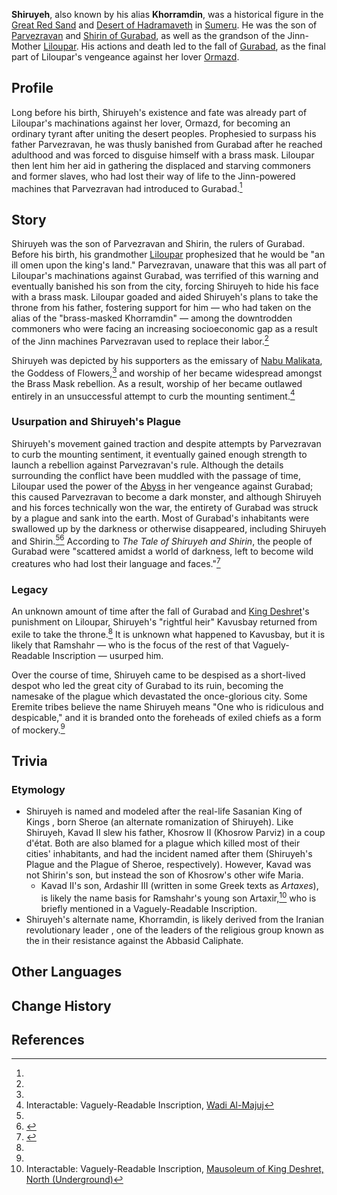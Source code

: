 {{Character Infobox
|type             = Mentioned
|image            = <!-- NPC Shiruyeh.png -->
|realname         = <!-- Optional, if different from in-game name -->
|deceased         = <!-- Past (for deceased prior to events of the game) or free response -->
|region           = Sumeru

|affiliation      = Gurabad
|title            = Lord of Pestilence
|title2           = The Emissary of the [[Nabu Malikata|Mistress]]
|titleRef2        = <ref name="MoG">{{Ref/Quest|Memories of Gurabad}}</ref>
|title3           = Savior of the Commoners and Slaves
|titleRef3        = <ref name="MoG"/>
|title4           = Masked Hermit-King
|titleRef4        = <ref name="VRI">Interactable: Vaguely-Readable Inscription, [[Primal Obelisk#Mausoleum of King Deshret, East (Underground)|Mausoleum of King Deshret, East (Underground)]]</ref>
|ancestry         = <!-- Clan/family -->
|father           = Parvezravan
|mother           = Shirin of Gurabad
|spouse           = 
|sibling          = 
|child            = 
|relative         = Ormazd
|relativeNote     = maternal grandfather
|relative2        = Liloupar
|relativeNote2    = maternal and paternal grandmother
}}
'''Shiruyeh''', also known by his alias '''Khorramdin''', was a historical figure in the [[Great Red Sand]] and [[Desert of Hadramaveth]] in [[Sumeru]]. He was the son of [[Parvezravan]] and [[Shirin of Gurabad]], as well as the grandson of the Jinn-Mother [[Liloupar]]. His actions and death led to the fall of [[Gurabad]], as the final part of Liloupar's vengeance against her lover [[Ormazd]].

==Profile==
Long before his birth, Shiruyeh's existence and fate was already part of Liloupar's machinations against her lover, Ormazd, for becoming an ordinary tyrant after uniting the desert peoples. Prophesied to surpass his father Parvezravan, he was thusly banished from Gurabad after he reached adulthood and was forced to disguise himself with a brass mask. Liloupar then lent him her aid in gathering the displaced and starving commoners and former slaves, who had lost their way of life to the Jinn-powered machines that Parvezravan had introduced to Gurabad.<ref name="MoG"/>
<!-- 
===Appearance===
''(To be added.)''
-->
==Story==
Shiruyeh was the son of Parvezravan and Shirin, the rulers of Gurabad. Before his birth, his grandmother [[Liloupar]] prophesized that he would be "an ill omen upon the king's land." Parvezravan, unaware that this was all part of Liloupar's machinations against Gurabad, was terrified of this warning and eventually banished his son from the city, forcing Shiruyeh to hide his face with a brass mask. Liloupar goaded and aided Shiruyeh's plans to take the throne from his father, fostering support for him &mdash; who had taken on the alias of the "brass-masked Khorramdin" &mdash; among the downtrodden commoners who were facing an increasing socioeconomic gap as a result of the Jinn machines Parvezravan used to replace their labor.<ref name="MoG" />

Shiruyeh was depicted by his supporters as the emissary of [[Nabu Malikata]], the Goddess of Flowers,<ref name="MoG" /> and worship of her became widespread amongst the Brass Mask rebellion. As a result, worship of her became outlawed entirely in an unsuccessful attempt to curb the mounting sentiment.<ref>Interactable: Vaguely-Readable Inscription, [[Primal Obelisk#Wadi Al-Majuj|Wadi Al-Majuj]]</ref>

===Usurpation and Shiruyeh's Plague===
Shiruyeh's movement gained traction and despite attempts by Parvezravan to curb the mounting sentiment, it eventually gained enough strength to launch a rebellion against Parvezravan's rule. Although the details surrounding the conflict have been muddled with the passage of time, Liloupar used the power of the [[Abyss]] in her vengeance against Gurabad; this caused Parvezravan to become a dark monster, and although Shiruyeh and his forces technically won the war, the entirety of Gurabad was struck by a plague and sank into the earth. Most of Gurabad's inhabitants were swallowed up by the darkness or otherwise disappeared, including Shiruyeh and Shirin.<ref name="MoG" /><ref>{{Ref/Book|The Tale of Shiruyeh and Shirin|2}}</ref> According to ''The Tale of Shiruyeh and Shirin'', the people of Gurabad were "scattered amidst a world of darkness, left to become wild creatures who had lost their language and faces."<ref name="TToSS1">{{Ref/Book|The Tale of Shiruyeh and Shirin|1}}</ref>

===Legacy===
An unknown amount of time after the fall of Gurabad and [[King Deshret]]'s punishment on Liloupar, Shiruyeh's "rightful heir" Kavusbay returned from exile to take the throne.<ref name="VRI" /> It is unknown what happened to Kavusbay, but it is likely that Ramshahr &mdash; who is the focus of the rest of that Vaguely-Readable Inscription &mdash; usurped him.

Over the course of time, Shiruyeh came to be despised as a short-lived despot who led the great city of Gurabad to its ruin, becoming the namesake of the plague which devastated the once-glorious city. Some Eremite tribes believe the name Shiruyeh means "One who is ridiculous and despicable," and it is branded onto the foreheads of exiled chiefs as a form of mockery.<ref name="TToSS1" />

==Trivia==
===Etymology===
*Shiruyeh is named and modeled after the real-life Sasanian King of Kings {{w|Kavad II}}, born Sheroe (an alternate romanization of Shiruyeh). Like Shiruyeh, Kavad II slew his father, Khosrow II (Khosrow Parviz) in a coup d'état. Both are also blamed for a plague which killed most of their cities' inhabitants, and had the incident named after them (Shiruyeh's Plague and the Plague of Sheroe, respectively). However, Kavad was not Shirin's son, but instead the son of Khosrow's other wife Maria.
**Kavad II's son, Ardashir III (written in some Greek texts as ''Artaxes''), is likely the name basis for Ramshahr's young son Artaxir,<ref>Interactable: Vaguely-Readable Inscription, [[Primal Obelisk#Mausoleum of King Deshret, North (Underground)|Mausoleum of King Deshret, North (Underground)]]</ref> who is briefly mentioned in a Vaguely-Readable Inscription.
*Shiruyeh's alternate name, Khorramdin, is likely derived from the Iranian revolutionary leader {{w|Babak Khorramdin}}, one of the leaders of the religious group known as the {{w|Khurramites}} in their resistance against the Abbasid Caliphate.
<!--Unhide if a Note is used on the page. (See Asase Hibiki's page for an example usage.)
==Notes==
{{Reflist|note=1}}
-->
==Other Languages==
{{Other Languages|default_hidden=1
|en      = Shiruyeh
|zhs     = 希鲁伊
|zhs_rm  = Xīlǔyī
|zht     = 希魯伊
|zht_rm  = Xīlǔyī
|ja      = シェロイ
|ja_rm   = Sheroi
|ko      = 시루이
|es      = Shiruyeh
|fr      = Shiruyeh
|ru      = Шируе
|th      = Shiruyeh
|vi      = Shiruyeh
|de      = Shiruyeh
|id      = Shiruyeh
|pt      = Shiruyeh
|tr      = Shiruyeh
|it      = Shiruyeh
}}

==Change History==
{{Change History|introduced=3.0}}

==References==
{{Reflist}}